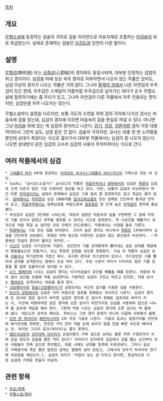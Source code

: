 {{{+1 心劍}}}

[[목차]]
== 개요 ==
[[무협소설]]에 등장하는 검술의 극의로 검을 의지만으로 자유자재로 조종하는 [[어검술]]의 위로 취급받는다. 실제로 존재하는 검술인 [[심검도]]와 당연히 다른 말이다.

== 설명 ==
[[무형검]](無形劍) 또는 [[심즉살]](心卽殺)의 경지와도 동일시되며, 대부분 인정하는 검법의 최고 경지이다. 심검을 아예 상상 속의 경지로 치부하면서 나오지 않는 작품은 있어도, 심검 이상의 경지가 나오는 작품은 거의 없다. 그나마 [[황제의 검]]에서 나온 자연검과 우주검이 있긴 한데, 우주검은 스케일이 이름처럼 우주급으로 날아가는 데다가 순수 무협소설에 접목하기에는 좀 무리가 있고, 그나마 자연검이 다른 작품에서 자주 인용되는 편이지만, 심검만큼 자주 나오지는 않는다. 

무협소설마다 설정을 다르지만, 보통 극도의 수련을 하여 검의 극의에 다가선 검사는 마음속에 검을 얻는데, 심검의 경지에 이르면 마음속의 검을 현실로 꺼낼 수 있다. 아니면 그냥 [[어검술]] 위에 있는 게 심검의 경지라고 나온다. [[검기]], [[검강]], [[검환]]처럼 검이 가장 대중적이라서 그런지 심도, 심창 같은 건 없다. 검술의 극의지만, 묘사는 대충 한 번 노려봤을 뿐인데 상대가 죽었다는 식으로 흘러가서 대부분 작품에서는 심검이 잘 나오지 않는다. 나오면 상대방이 같은 심검의 고수라 심검의 사용이 무의미하다는 식으로 간다. 

== 여러 작품에서의 심검 ==
 * [[그래플러 바키]] 4부에 등장하는 [[미야모토 무사시(그래플러 바키)]]자신의 기백으로 만든 바 있다.
 * [wiki: "금시조(소설가)" 금시조]의 작품인 [[약골무적]]이나 [[광마]]에서의 심검은 [[묵향]]의 심검과 크게 다르지 않은 기로 이루어진 형상을 띠고 있다. 다만, 보통의 심검과 비슷하면서 약간 다른 [[무적검]]이라는 설정이 존재해서 심검은 그에 밀려 잘 등장하지도 않고 취급도 좋지 않다. [[광마]]에서는 [[적무한]]이 심검 1000개를 [[일의조화심결]]로 만든 방패로 간단하게 튕겨낸 전적이 있고, [[약골무적]]에서는 암흑심검을 버림으로써 [[설효봉]]은 한 단계 높은 [[무적검]]의 경지에 돌입했다.
 * 무상검의 심검은 3단계로 나눠는데, 대강의 설정은 마음속의 검을 구현하면 그 검에 주위의 기를 모아서 엄청난 위력을 발휘할 수 있다는 식으로 표현된다. 즉 시공간을 꿰뚫거나 생각으로 적을 죽일 순 없지만 규모 자체가 안드로메다. 작중에서는 낙양을 둘로 가른다.
 * [[묵향]]에서는 기로 만든 검을 의미한다. 그다지 높은 경지도 아니라서 [[묵향]]은 1부에서부터 심검을 간단하게 선보였다. 외형은 대략 빛으로 이루어진 손잡이 없는 광선검과 비슷하다. --작중에선 전설의 경지라 불리긴 하지만.--
 * [[사신]]의 심검은 이기상인에 가깝다. 상단전의 기를 상대방에게 뿜어내는 걸로 상대를 제압해서 행동불능으로 만들거나, 또는 특정한 감정을 갖도록 현혹한다. 사실 위 작품의 심검은 보통 [[사술]]이나 의기상인에 가깝긴 하다. 유사한 경지로 의기상인이 있으나. 의기상인은 기를 뿜어내 상대를 공격한다는 점에서 조금 차이 난다. 무공 수준이 차이가 나더라도 일단 기를 운용할 줄 알면 효율적으로 방어할 수 있다.
 * [[소드 엠페러]]에 나오는 심검의 경지는 이기어검술이 공간을 꿰뚫을 때를 칭한다. 마음에 따라 검이 공간을 초월해 적을 살상한다는 기본적인 심검의 구조는 따르고 있지만, 작중 묘사는 [[텔레포트]] 공격이라는 의문을 들게 한다.
 * [[신암행어사]]의 [[원술(신암행어사)]]가 살형도라는 자신의 살기를 이용한 검을 사용한다.
 * [[앙신의 강림]]에서의 심검은 이미 마음으로 검로를 정해놓는 것이라고 나온다. 심검의 경지에 든 검사와 일반 검사가 싸우면 심검의 경지에 든 검사가 정해둔 검초대로 싸우다 지는 식, 이것에 저항하려면 같은 경지에 오른 검사가 마찬가지로 심검을 사용하여 앞으로 나누게 될 검초에 개입을 해야 한다. 그런데 작중 나오는 심검의 경지에 오른 검사는 딱 둘밖에 없다. 테오도르 공작과 헤이호. 파비스는 그런 경지 문제가 아니라 다굴에 사망해서 불명.
 * [[던전 앤 파이터]]의 [[웨펀마스터]]의 2차 각성 기술로 나온다. 기술의 효과는 일정거리를 전진하며 베기모션을 취하면, 전진한 거리 안의 적을 눈에 보이지 않을 만큼 빠른 속도로 베어내는 것. 하지만 그다지 효과(데미지)는 좋지 못하다.
 * [[엘프사냥꾼]]의 [[코미야마 아이리]]가 손잡이뿐인 가짜 검으로 상대는 물론 주변 구경꾼까지 속여 넘길 정도의 검술을 펼친 적이 있다[* 아이리가 진지하게 검집에서 검을 뽑는 순간부터 모든 사람들이 진짜 검으로 착각했고, 대결 시에도 상대를 일격에 두동강낸다. 그러나 실상은 가짜였기에 죽은 줄만 알았던 상대는 멀쩡히 살아 있었고, 그제서야 모두가 아이리의 연기에 속았음을 깨닫는다.]. 심검의 의미가 '마음이 낳는 검'이라고 한다면, 현실적으로 가장 심검에 가까운 연출이 아닐까.

== 관련 항목 ==
 * [[무공/목록]]
 * [[무협소설/용어]]
